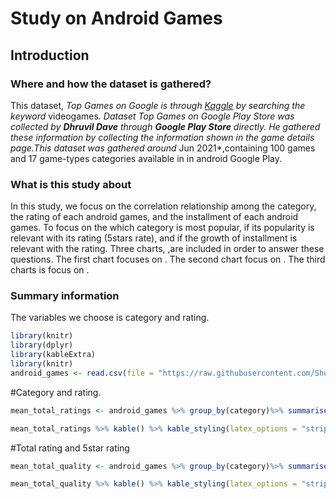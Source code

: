 # Study on Android Games

## Introduction

### Where and how the dataset is gathered?

This dataset, *Top Games on Google is  through [Kaggle](https://www.kaggle.com/datasets) by searching the keyword *videogames*.
Dataset Top Games on Google Play Store was collected by **Dhruvil Dave** through **Google Play Store** directly. He gathered these information by collecting the information shown in the game details page.This dataset was gathered around *Jun 2021*,containing 100 games and 17 game-types categories available in in android Google Play.

### What is this study about

In this study, we focus on the correlation relationship among the category, the rating of each android games, and the installment of each android games. To focus on the 
which category is most popular, if its popularity is relevant with its rating (5stars rate), and if the growth of installment is relevant with the rating.
Three charts, ,are included in order to answer these questions. The first chart focuses on . The second chart focus on . The third charts is focus on .


### Summary information

The variables we choose is category and rating.
```r
library(knitr)
library(dplyr)
library(kableExtra)
library(knitr)
android_games <- read.csv(file = "https://raw.githubusercontent.com/ShuhanChenrock/Info201_Final_Project/main/android-games.csv")

```
#Category and rating.
```r
mean_total_ratings <- android_games %>% group_by(category)%>% summarise (mean_num = mean(total.ratings)) %>% arrange(mean_num)

mean_total_ratings %>% kable() %>% kable_styling(latex_options = "striped")

```
#Total rating and 5star rating
```r
mean_total_quality <- android_games %>% group_by(category)%>% summarise (mean_num = mean(X5.star.ratings)) %>% arrange(mean_num)

mean_total_quality %>% kable() %>% kable_styling(latex_options = "striped")
```
